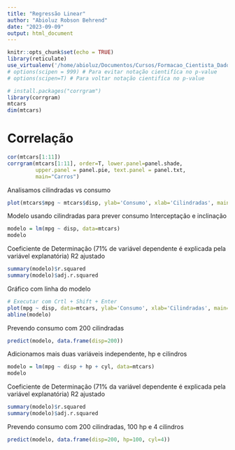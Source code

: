```yaml
---
title: "Regressão Linear"
author: "Abioluz Robson Behrend"
date: "2023-09-09"
output: html_document
---
```


```r
knitr::opts_chunk$set(echo = TRUE)
library(reticulate)
use_virtualenv('/home/abioluz/Documentos/Cursos/Formacao_Cientista_Dados/venv')
# options(scipen = 999) # Para evitar notação cientifíca no p-value
# options(scipen=T) # Para voltar notação cientifíca no p-value

# install.packages("corrgram")
library(corrgram)
mtcars
dim(mtcars)
```


# Correlação


```r
cor(mtcars[1:11])
corrgram(mtcars[1:11], order=T, lower.panel=panel.shade, 
         upper.panel = panel.pie, text.panel = panel.txt,
         main="Carros")
```

Analisamos cilindradas vs consumo


```r
plot(mtcars$mpg ~ mtcars$disp, ylab='Consumo', xlab='Cilindradas', main='Carros')

```

Modelo usando cilindradas para prever consumo
Interceptação e inclinação

```r
modelo = lm(mpg ~ disp, data=mtcars)
modelo
```

Coeficiente de Determinação (71% de variável dependente é explicada pela variável explanatória)
R2 ajustado

```r
summary(modelo)$r.squared
summary(modelo)$adj.r.squared
```

Gráfico com linha do modelo

```r
# Executar com Crtl + Shift + Enter
plot(mpg ~ disp, data=mtcars, ylab='Consumo', xlab='Cilindradas', main='Carros')
abline(modelo)
```

Prevendo consumo com 200 cilindradas

```r
predict(modelo, data.frame(disp=200))
```

Adicionamos mais duas variáveis independente, hp e cilindros

```r
modelo = lm(mpg ~ disp + hp + cyl, data=mtcars)
modelo
```

Coeficiente de Determinação (71% da variável dependente é explicada pela variável explanatória)
R2 ajustado

```r
summary(modelo)$r.squared
summary(modelo)$adj.r.squared
```

Prevendo consumo com 200 cilindradas, 100 hp e 4 cilindros

```r
predict(modelo, data.frame(disp=200, hp=100, cyl=4))
```

